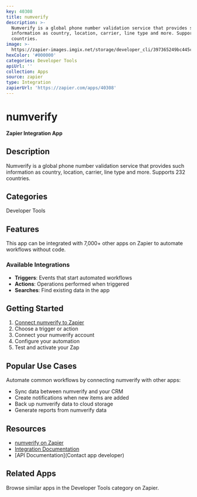 ```yaml
---
key: 40308
title: numverify
description: >-
  Numverify is a global phone number validation service that provides such
  information as country, location, carrier, line type and more. Supports 232
  countries.
image: >-
  https://zapier-images.imgix.net/storage/developer_cli/397365249bc445c277677580b9b9a77b.png?auto=format%2Ccompress&ixlib=python-3.0.0&q=50
hexColor: '#000000'
categories: Developer Tools
apiUrl: ''
collection: Apps
source: zapier
type: Integration
zapierUrl: 'https://zapier.com/apps/40308'
---
```

# numverify

**Zapier Integration App**

## Description

Numverify is a global phone number validation service that provides such information as country, location, carrier, line type and more. Supports 232 countries.

## Categories

Developer Tools

## Features

This app can be integrated with 7,000+ other apps on Zapier to automate workflows without code.

### Available Integrations

- **Triggers**: Events that start automated workflows
- **Actions**: Operations performed when triggered
- **Searches**: Find existing data in the app

## Getting Started

1. [Connect numverify to Zapier](https://zapier.com/apps/40308)
2. Choose a trigger or action
3. Connect your numverify account
4. Configure your automation
5. Test and activate your Zap

## Popular Use Cases

Automate common workflows by connecting numverify with other apps:

- Sync data between numverify and your CRM
- Create notifications when new items are added
- Back up numverify data to cloud storage
- Generate reports from numverify data

## Resources

- [numverify on Zapier](https://zapier.com/apps/40308)
- [Integration Documentation](https://zapier.com/apps/40308/integrations)
- [API Documentation](Contact app developer)

## Related Apps

Browse similar apps in the Developer Tools category on Zapier.
